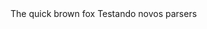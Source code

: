 
<Meta title="Components/Typography" />

<ThemeProvider theme={theme}>
  <Typography    
    textAlign='center'
    color="primary1"
    element='p'
    fontSize="60px"
    lineHeight="100%"
    transform='uppercase'
    px={4}
    py={2}
    bl="2px"
    borderColor='activeColor'
    borderStyle='solid'
    maxWidth="250px"
    md={{fontSize: '100px', transform: 'lowercase', color: 'success1'}}
  >
    The quick brown fox
  </Typography>
</ThemeProvider>

<ThemeProvider theme={theme}>
  <Typography    
    color="primary1"
    element='p'
    fontSize="60px"
    lineHeight="100%"    
  >
    Testando novos parsers
  </Typography>
</ThemeProvider>
